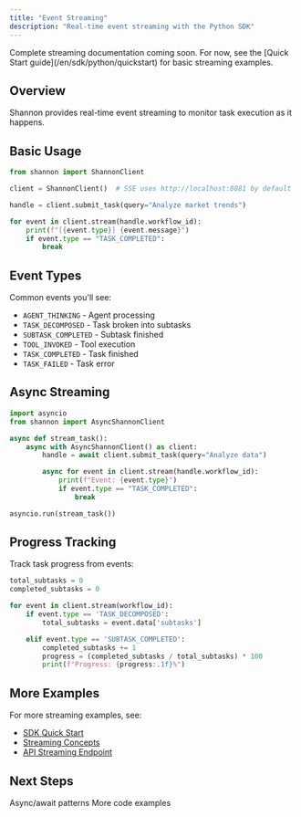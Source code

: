 ```yaml
---
title: "Event Streaming"
description: "Real-time event streaming with the Python SDK"
---
```


<Note>
Complete streaming documentation coming soon. For now, see the [Quick Start guide](/en/sdk/python/quickstart) for basic streaming examples.
</Note>

## Overview

Shannon provides real-time event streaming to monitor task execution as it happens.

## Basic Usage

```python
from shannon import ShannonClient

client = ShannonClient()  # SSE uses http://localhost:8081 by default

handle = client.submit_task(query="Analyze market trends")

for event in client.stream(handle.workflow_id):
    print(f"[{event.type}] {event.message}")
    if event.type == "TASK_COMPLETED":
        break
```

## Event Types

Common events you'll see:
- `AGENT_THINKING` - Agent processing
- `TASK_DECOMPOSED` - Task broken into subtasks
- `SUBTASK_COMPLETED` - Subtask finished
- `TOOL_INVOKED` - Tool execution
- `TASK_COMPLETED` - Task finished
- `TASK_FAILED` - Task error

## Async Streaming

```python
import asyncio
from shannon import AsyncShannonClient

async def stream_task():
    async with AsyncShannonClient() as client:
        handle = await client.submit_task(query="Analyze data")

        async for event in client.stream(handle.workflow_id):
            print(f"Event: {event.type}")
            if event.type == "TASK_COMPLETED":
                break

asyncio.run(stream_task())
```

## Progress Tracking

Track task progress from events:

```python
total_subtasks = 0
completed_subtasks = 0

for event in client.stream(workflow_id):
    if event.type == 'TASK_DECOMPOSED':
        total_subtasks = event.data['subtasks']

    elif event.type == 'SUBTASK_COMPLETED':
        completed_subtasks += 1
        progress = (completed_subtasks / total_subtasks) * 100
        print(f"Progress: {progress:.1f}%")
```

## More Examples

For more streaming examples, see:
- [SDK Quick Start](/en/sdk/python/quickstart)
- [Streaming Concepts](/en/quickstart/concepts/streaming)
- [API Streaming Endpoint](/en/api/endpoints/stream-task)

## Next Steps

<CardGroup cols={2}>
  <Card title="Async Usage" icon="bolt" href="/en/sdk/python/async-usage">
    Async/await patterns
  </Card>
  <Card title="Examples" icon="code" href="/en/sdk/python/examples">
    More code examples
  </Card>
</CardGroup>
